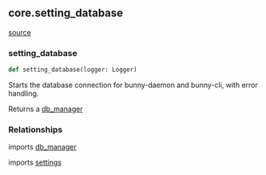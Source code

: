 ## core.setting_database
[source](https://github.com/Health-Informatics-UoN/hutch-bunny/tree/main/app/bunny/core/setting_database.py)
### setting_database
```python
def setting_database(logger: Logger)
```
Starts the database connection for bunny-daemon and bunny-cli, with error handling.

Returns a [db_manager](/bunny/core_api_ref/db_manager)

### Relationships
imports [db_manager](/bunny/core_api_ref/db_manager)

imports [settings](/bunny/core_api_ref/settings)

